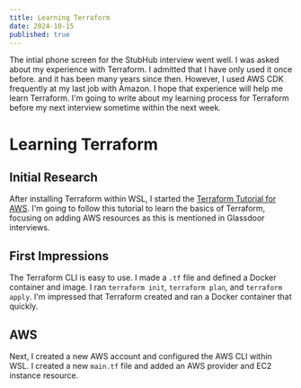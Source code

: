 ```yaml
---
title: Learning Terraform
date: 2024-10-15
published: true
---
```


The intial phone screen for the StubHub interview went well.
I was asked about my experience with Terraform. I admitted that I have only used it once before. and it has been many years since then.
However, I used AWS CDK frequently at my last job with Amazon. I hope that experience will help me learn Terraform.
I'm going to write about my learning process for Terraform before my next interview sometime within the next week.

# Learning Terraform

## Initial Research
After installing Terraform within WSL, I started the [Terraform Tutorial for AWS](https://developer.hashicorp.com/terraform/tutorials/aws-get-started).
I'm going to follow this tutorial to learn the basics of Terraform, focusing on adding AWS resources as this is mentioned in Glassdoor interviews.

## First Impressions
The Terraform CLI is easy to use. I made a `.tf` file and defined a Docker container and image.
I ran `terraform init`, `terraform plan`, and `terraform apply`.
I'm impressed that Terraform created and ran a Docker container that quickly.

## AWS
Next, I created a new AWS account and configured the AWS CLI within WSL.
I created a new `main.tf` file and added an AWS provider and EC2 instance resource.


